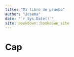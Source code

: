 ```yaml
--- 
title: "Mi libro de prueba"
author: "Josema"
date: "`r Sys.Date()`"
site: bookdown::bookdown_site
---
```


# Cap

